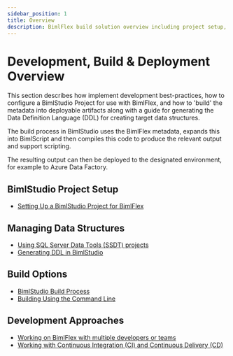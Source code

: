 ---
sidebar_position: 1
title: Overview
description: BimlFlex build solution overview including project setup, options, and generating DDL
---


# Development, Build & Deployment Overview

<InclHeaderBuildProcess />

This section describes how implement development best-practices, how to configure a BimlStudio Project for use with BimlFlex, and how to 'build' the metadata into deployable artifacts along with a guide for generating the Data Definition Language (DDL) for creating target data structures.

The build process in BimlStudio uses the BimlFlex metadata, expands this into BimlScript and then compiles this code to produce the relevant output and support scripting.

The resulting output can then be deployed to the designated environment, for example to Azure Data Factory.

## BimlStudio Project Setup

* [Setting Up a BimlStudio Project for BimlFlex](./setup-bimlstudio-project)

## Managing Data Structures

* [Using SQL Server Data Tools (SSDT) projects](./ssdt-project)
* [Generating DDL in BimlStudio](./generating-ddl)

## Build Options

* [BimlStudio Build Process](./build-bimlstudio-project)
* [Building Using the Command Line](./command-line-build)

## Development Approaches

* [Working on BimlFlex with multiple developers or teams](./concurrent-development)
* [Working with Continuous Integration (CI) and Continuous Delivery (CD)](./continuous-integration-and-delivery)
